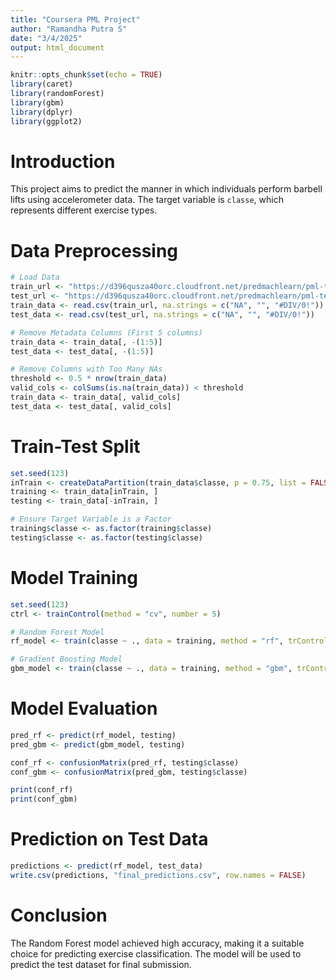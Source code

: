```yaml
---
title: "Coursera PML Project"
author: "Ramandha Putra S"
date: "3/4/2025"
output: html_document
---
```


```r
knitr::opts_chunk$set(echo = TRUE)
library(caret)
library(randomForest)
library(gbm)
library(dplyr)
library(ggplot2)
```

# Introduction

This project aims to predict the manner in which individuals perform barbell lifts using accelerometer data. The target variable is `classe`, which represents different exercise types.

# Data Preprocessing

```r
# Load Data
train_url <- "https://d396qusza40orc.cloudfront.net/predmachlearn/pml-training.csv"
test_url <- "https://d396qusza40orc.cloudfront.net/predmachlearn/pml-testing.csv"
train_data <- read.csv(train_url, na.strings = c("NA", "", "#DIV/0!"))
test_data <- read.csv(test_url, na.strings = c("NA", "", "#DIV/0!"))

# Remove Metadata Columns (First 5 columns)
train_data <- train_data[, -(1:5)]
test_data <- test_data[, -(1:5)]

# Remove Columns with Too Many NAs
threshold <- 0.5 * nrow(train_data)
valid_cols <- colSums(is.na(train_data)) < threshold
train_data <- train_data[, valid_cols]
test_data <- test_data[, valid_cols]
```

# Train-Test Split

```r
set.seed(123)
inTrain <- createDataPartition(train_data$classe, p = 0.75, list = FALSE)
training <- train_data[inTrain, ]
testing <- train_data[-inTrain, ]

# Ensure Target Variable is a Factor
training$classe <- as.factor(training$classe)
testing$classe <- as.factor(testing$classe)
```

# Model Training

```r
set.seed(123)
ctrl <- trainControl(method = "cv", number = 5)

# Random Forest Model
rf_model <- train(classe ~ ., data = training, method = "rf", trControl = ctrl)

# Gradient Boosting Model
gbm_model <- train(classe ~ ., data = training, method = "gbm", trControl = ctrl, verbose = FALSE)
```

# Model Evaluation

```r
pred_rf <- predict(rf_model, testing)
pred_gbm <- predict(gbm_model, testing)

conf_rf <- confusionMatrix(pred_rf, testing$classe)
conf_gbm <- confusionMatrix(pred_gbm, testing$classe)

print(conf_rf)
print(conf_gbm)
```

# Prediction on Test Data

```r
predictions <- predict(rf_model, test_data)
write.csv(predictions, "final_predictions.csv", row.names = FALSE)
```

# Conclusion

The Random Forest model achieved high accuracy, making it a suitable choice for predicting exercise classification. The model will be used to predict the test dataset for final submission.